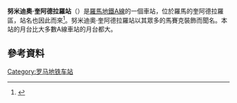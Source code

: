 {{Infobox station
| name          = [[File:Logo_Metropolitane_Italia.svg|20px]]  Numidio Quadrato
| type          = 
| style         = Rome Metro
| image         = Rome Metro Line A - Numidio Quadrato.jpg
| image_caption = 
| address       = 
| coordinates   = 
| line          = <!-- line information is detailed under "services" -->
| other         = 
| structure     = 地下
| platform      = [[側式月台|側式月台]]
| depth         = 
| levels        = 
| tracks        = 2
| parking       = 
| bicycle       = 
| baggage_check = 
| opened        = 1980
| closed        = 
| interchange   = 
| rebuilt       = 
| electrified   = 
| ADA           = 
| code          = 
| owned         = 羅馬交通局
| zone          = 
| smartcardname =
| smartcardstatus =
| former        = 
| passengers    = 
| pass_year     = 
| pass_percent  = 
| pass_system   = 
| mpassengers   = 
| services      = 
| map_locator   = 
| web           = 
}}
'''努米迪奧·奎阿德拉羅站'''（{{lang-it|Numidio Quadrato}}）是[[羅馬地鐵A線|羅馬地鐵A線]]的一個車站，位於羅馬的奎阿德拉羅區，站名也因此而來<ref name="rome">{{cite web|url=http://www.rome.info/metro/|title=Rome.info > Rome metro map|publisher=rome.info|accessdate=2014-04-18|archive-date=2014-05-08|archive-url=https://web.archive.org/web/20140508022919/http://www.rome.info/metro/|dead-url=no}}</ref>。努米迪奧·奎阿德拉羅站以其眾多的馬賽克裝飾而聞名。本站的月台比大多數A線車站的月台都大。
==參考資料==
{{Reflist}}
{{coord|41.8621|N|12.5527|E|source:wikidata|display=title}}
{{羅馬地鐵A線}}
[[Category:罗马地铁车站|Category:罗马地铁车站]]